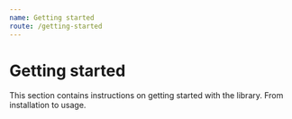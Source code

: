 ```yaml
---
name: Getting started
route: /getting-started
---
```



# Getting started

This section contains instructions on getting started with the library. From
installation to usage.

<PageRef to="/getting-started/installation" name="Installation" />
